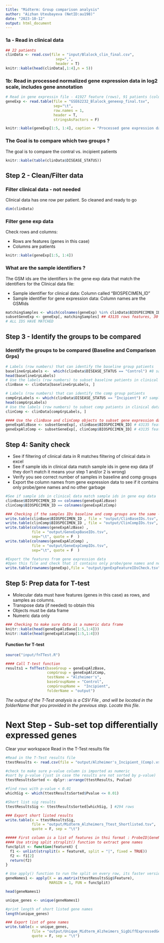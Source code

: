 ```yaml
---
title: "Midterm: Group comparison analysis"
author: "Aizhan Uteubayeva (NetID:au198)"
date: "2023-10-12"
output: html_document
---
```

### 1a - Read in clinical data

```r
## 22 patients
clinData <- read.csv(file = "input/Blalock_clin_final.csv",
                       sep=",", 
                       header = T)
knitr::kable(head(clinData[,1:4],n = 5))
```
### 1b: Read in processed normalized gene expression data in log2 scale, includes gene annotation

```r

# Read in gene expressin file - 41927 feature (rows), 91 patients (columns)
geneExp <- read.table(file = "GSE62232_Blalock_geneexp_final.tsv",
                      sep="\t",
                      row.names = 1,
                      header = T, 
                      stringsAsFactors = F)

knitr::kable(geneExp[1:5, 1:4], caption = "Processed gene expression data in log2 scale with gene annotation")
```
### The Goal is to compare which two groups ?
The goal is to compare the contral vs. incipient patients
```r
knitr::kable(table(clinData$DISEASE_STATUS))
```
## Step 2 - Clean/Filter data

### Filter clinical data - not needed

Clinical data has one row per patient. So cleaned and ready to go

```r
dim(clinData)
```
### Filter gene exp data

Check rows and columns:

-   Rows are features (genes in this case)
-   Columns are patients

```r
knitr::kable(geneExp[1:5, 1:4]) 
```
### What are the sample identifiers ?

The GSM ids are the identifiers in the gene exp data that match the identifiers for the Clinical data file:

-   Sample identifier for clinical data: Column called "BIOSPECIMEN_ID"
-   Sample identifier for gene expression data: Column names are the GSMIds

```r
matchingSamples <- which(colnames(geneExp) %in% clinData$BIOSPECIMEN_ID) # 30 IDs matching
subsetGeneExp <- geneExp[, matchingSamples] ## 43135 rows features, 30 patient columns
# ALL IDS HAVE MATCHED
```
## Step 3 - Identify the groups to be compared

### Identify the groups to be compared (Baseline and Comparison Grps)

```r
# Labels (row numbers) that can identify the baseline group patients
baselineGrpLabels <-  which(clinData$DISEASE_STATUS == "Control") #8 samples
head(baselineGrpLabels)
# Use the labels (row numbers) to subset baseline patients in clinical data file 
clinBase <- clinData[baselineGrpLabels, ]

# Labels (row numbers) that can identify the comp group patients
compGrpLabels <- which(clinData$DISEASE_STATUS == "Incipient") #7 samples
head(compGrpLabels)
# Use the labels (row numbers) to subset comp patients in clinical data file 
clinComp <- clinData[compGrpLabels, ]

#### Use the clinBase and clinComp objects to subset gene expression data
geneExpAlzBase <- subsetGeneExp[, clinBase$BIOSPECIMEN_ID] # 43135 feature (rows), 8 samples columns
geneExpAlzComp <- subsetGeneExp[, clinComp$BIOSPECIMEN_ID] # 43135 feature (rows), 7 samples columns
```
## Step 4: Sanity check

-   See if filtering of clinical data in R matches filtering of clinical data in excel
-   See if sample ids in clinical data match sample ids in gene exp data (if they don't match it means your step 1 and/or 2 is wrong)
-   Verify you see correct number of samples in baseline and comp groups
-   Export the column names from gene expression data to see if it contains only probe/gene names and no other garbage

```r
#See if sample ids in clinical data match sample ids in gene exp data
clinBase$BIOSPECIMEN_ID == colnames(geneExpAlzBase)
clinComp$BIOSPECIMEN_ID == colnames(geneExpAlzComp)

### Checking if the samples IDs baseline and comp groups are the same ---- you can put these in an excel to see if IDs match
write.table(clinBase$BIOSPECIMEN_ID , file = "output/ClinBaseIDs.tsv", sep="\t", quote = F  )
write.table(clinComp$BIOSPECIMEN_ID , file = "output/ClinCompIDs.tsv", sep="\t", quote = F  )
write.table(colnames(geneExpAlzBase) , 
            file = "output/GeneExpBaseIDs.tsv", 
            sep="\t", quote = F  )
write.table(colnames(geneExpAlzComp) , 
            file = "output/GeneExpCompIDs.tsv", 
            sep="\t", quote = F  )

#Export the features from gene expression data  
#Open this file and check that it contains only probe/gene names and no other garbage
write.table(rownames(geneExp),file = "output/genExpFeatureIDsCheck.tsv", sep="\t", quote = F  )
```
## Step 5: Prep data for T-test

-   Molecular data must have features (genes in this case) as rows, and samples as columns.
-   Transpose data (if needed) to obtain this
-   Objects must be data frame
-   Numeric data only

```r
### Checking to make sure data is a numeric data frame
knitr::kable(head(geneExpAlzBase[1:5,1:4]))
knitr::kable(head(geneExpAlzComp[1:5,1:4]))
```
#### Function for T-test

```r
source("input/fnTTest.R")

#### Call T-test function
results1 = fnTTest(baseGroup = geneExpAlzBase, 
                   compGroup = geneExpAlzComp, 
                   testName = "Alzheimer's", 
                   baseGroupName = "Control",
                   compGroupName =  "Incipient",
                   folderName = "output")
```
*The output of the T-Test analysis is a CSV File , and will be located in the folderName that you provided in the previous step. Locate this file.*

# Next Step - Sub-set top differentially expressed genes

Clear your workspace Read in the T-Test results file

```r
#Read in the T-Test results file
ttestResults <- read.csv(file = "output/Alzheimer's_Incipient_(Comp).vs._Control_(Base).TTest.csv")

#check to make sure p-value column is imported as numeric 
#sort by p-value (just in case the results are not sorted by p-value)
ttestResultsSorted <- dplyr::arrange(ttestResults, Pvalue)

#find rows with p-value < 0.01
whichSig <- which(ttestResultsSorted$Pvalue <= 0.01) 

#Short list sig results
ttestResultsSig <- ttestResultsSorted[whichSig, ] #294 rows 

### Export short listed results
write.table(x = ttestResultsSig, 
            file = "output/Midterm_Alzheimers_Ttest_Shortlisted.tsv", 
            quote = F, sep = "\t")

##### First column is a list of features in thsi format : ProbeID|GeneName. 
#### Use string split strsplit() function to extract gene names
funcSplit <- function(featureX) {
  f1 <- unlist(strsplit(x = featureX, split = "|", fixed = TRUE))
  f2 <- f1[2]
  return(f2)
}

# Use apply() function to run the split on every row, its faster version of a loop
geneNames1 <- apply(X = as.matrix(ttestResultsSig$Feature), 
                    MARGIN = 1, FUN = funcSplit)

head(geneNames1)

unique_genes <- unique(geneNames1)

#print length of short listed gene names
length(unique_genes)

### Export list of gene names
write.table(x = unique_genes, 
            file = "output/Unique_Midterm_Alzheimers_SigDiffExpressedGenes.tsv", 
            quote = F, sep = "\t")
```

